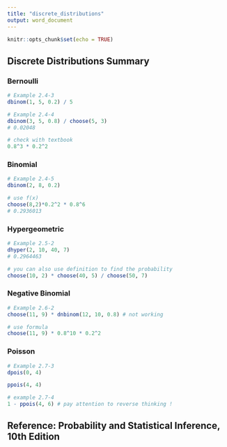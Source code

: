 ```yaml
---
title: "discrete_distributions"
output: word_document
---
```


```r
knitr::opts_chunk$set(echo = TRUE)
```

## Discrete Distributions Summary
### Bernoulli 
```r
# Example 2.4-3
dbinom(1, 5, 0.2) / 5
```
```r
# Example 2.4-4
dbinom(3, 5, 0.8) / choose(5, 3)
# 0.02048
```
```r
# check with textbook
0.8^3 * 0.2^2
```
### Binomial
```r
# Example 2.4-5
dbinom(2, 8, 0.2)
```
```r
# use f(x) 
choose(8,2)*0.2^2 * 0.8^6
# 0.2936013
```

### Hypergeometric 
```r
# Example 2.5-2
dhyper(2, 10, 40, 7)
# 0.2964463
```
```r
# you can also use definition to find the probability
choose(10, 2) * choose(40, 5) / choose(50, 7)
```
### Negative Binomial
```r
# Example 2.6-2
choose(11, 9) * dnbinom(12, 10, 0.8) # not working
```
```r
# use formula
choose(11, 9) * 0.8^10 * 0.2^2
```

### Poisson 
```r
# Example 2.7-3
dpois(0, 4)
```
```r
ppois(4, 4)
```
```r
# example 2.7-4
1 - ppois(4, 6) # pay attention to reverse thinking !
```


## Reference: Probability and Statistical Inference, 10th Edition